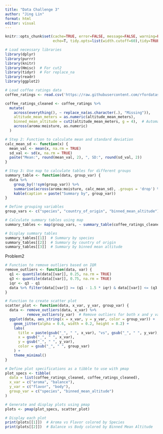 ```yaml
---
title: "Data Challenge 3"
author: "Jing Lin"
format: html
editor: visual
---
```


```r
knitr::opts_chunk$set(cache=TRUE, error=FALSE, message=FALSE, warning=FALSE,
                      echo=T, tidy.opts=list(width.cutoff=60),tidy=TRUE)

```

```r
# Load necessary libraries
library(dplyr)
library(purrr)
library(knitr)
library(Hmisc)  # For cut2
library(tidyr)  # For replace_na
library(readr) 
library(ggplot2)
```

```r
# Load coffee ratings data
coffee_ratings <- read.csv('https://raw.githubusercontent.com/rfordatascience/tidytuesday/master/data/2020/2020-07-07/coffee_ratings.csv')

coffee_ratings_cleaned <- coffee_ratings %>%
  mutate(
    across(everything(), ~ replace_na(as.character(.), "Missing")),
    altitude_mean_meters = as.numeric(altitude_mean_meters),
    binned_mean_altitude = cut2(altitude_mean_meters, g = 4),  # Automatically bins into 4 groups
    across(aroma:moisture, as.numeric)
  )

# Step 2: Function to calculate mean and standard deviation
calc_mean_sd <- function(x) {
  mean_val <- mean(x, na.rm = TRUE)
  sd_val <- sd(x, na.rm = TRUE)
  paste("Mean:", round(mean_val, 2), ", SD:", round(sd_val, 2))
}

# Step 3: Use map to calculate tables for different groups
summary_table <- function(data, group_var) {
  data %>%
    group_by(!!sym(group_var)) %>%
    summarise(across(aroma:moisture, calc_mean_sd), .groups = 'drop') %>%
    kable(caption = paste("Summary by", group_var))
}

# Define grouping variables
group_vars <- c("species", "country_of_origin", "binned_mean_altitude")

# Calculate summary tables using map
summary_tables <- map(group_vars, ~ summary_table(coffee_ratings_cleaned, .x))

# Display summary tables
summary_tables[[1]]  # Summary by species
summary_tables[[2]]  # Summary by country of origin
summary_tables[[3]]  # Summary by binned mean altitude
```

Problem2

```r



# Function to remove outliers based on IQR
remove_outliers <- function(data, var) {
  q1 <- quantile(data[[var]], 0.25, na.rm = TRUE)
  q3 <- quantile(data[[var]], 0.75, na.rm = TRUE)
  iqr <- q3 - q1
  data %>% filter(data[[var]] >= (q1 - 1.5 * iqr) & data[[var]] <= (q3 + 1.5 * iqr))
}

# Function to create scatter plot
scatter_plot <- function(data, x_var, y_var, group_var) {
  data <- remove_outliers(data, x_var) %>%
          remove_outliers(y_var)  # Remove outliers for both x and y variables
  ggplot(data, aes_string(x = x_var, y = y_var, color = group_var)) +
    geom_jitter(alpha = 0.6, width = 0.2, height = 0.2) +
    labs(
      title = paste(gsub("_", " ", x_var), "vs", gsub("_", " ", y_var), "colored by", gsub("_", " ", group_var)),
      x = gsub("_", " ", x_var),
      y = gsub("_", " ", y_var),
      color = gsub("_", " ", group_var)
    ) +
    theme_minimal()
}

# Define plot specifications as a tibble to use with pmap
plot_specs <- tibble(
  data = list(coffee_ratings_cleaned, coffee_ratings_cleaned),
  x_var = c("aroma", "balance"),
  y_var = c("flavor", "body"),
  group_var = c("species", "binned_mean_altitude")
)

# Generate and display plots using pmap
plots <- pmap(plot_specs, scatter_plot)

# Display each plot
print(plots[[1]])  # Aroma vs Flavor colored by Species
print(plots[[2]])  # Balance vs Body colored by Binned Mean Altitude
```
